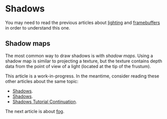 # Shadows

You may need to read the previous articles about [lighting](/a/webgl/lighting) and [framebuffers](/a/webgl/framebuffers)
in order to understand this one.

## Shadow maps

The most common way to draw shadows is with *shadow maps*. Using a shadow map is similar to projecting a texture, but the texture
contains depth data from the point of view of a light (located at the tip of the frustum).

This article is a work-in-progress. In the meantime, consider reading these other articles about the same topic:

- [Shadows](https://webgl2fundamentals.org/webgl/lessons/webgl-shadows.html).
- [Shadows](https://xem.github.io/articles/webgl-guide-part-2.html#3b).
- [Shadows Tutorial Continuation](https://github.com/gfxfundamentals/webgl2-fundamentals/issues/99).

The next article is about [fog](/a/webgl/fog).
